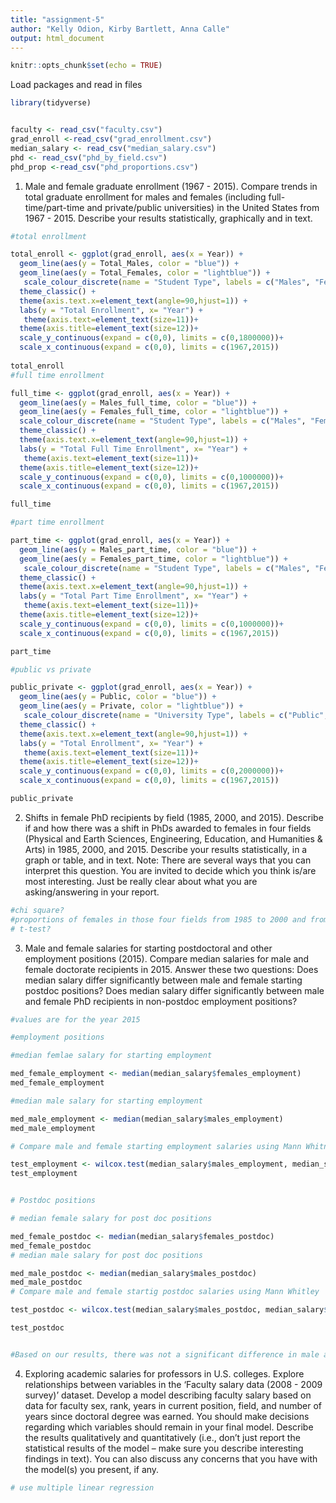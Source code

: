 ```yaml
---
title: "assignment-5"
author: "Kelly Odion, Kirby Bartlett, Anna Calle"
output: html_document
---
```


```r
knitr::opts_chunk$set(echo = TRUE)
```

Load packages and read in files
```r
library(tidyverse)


faculty <- read_csv("faculty.csv")
grad_enroll <-read_csv("grad_enrollment.csv")
median_salary <- read_csv("median_salary.csv")
phd <- read_csv("phd_by_field.csv")
phd_prop <-read_csv("phd_proportions.csv")


```



1) Male and female graduate enrollment (1967 - 2015). Compare trends in total graduate enrollment
for males and females (including full-time/part-time and private/public universities) in the United
States from 1967 - 2015. Describe your results statistically, graphically and in text.
```r

#total enrollment 

total_enroll <- ggplot(grad_enroll, aes(x = Year)) +
  geom_line(aes(y = Total_Males, color = "blue")) +
  geom_line(aes(y = Total_Females, color = "lightblue")) +
   scale_colour_discrete(name = "Student Type", labels = c("Males", "Females")) +
  theme_classic() +
  theme(axis.text.x=element_text(angle=90,hjust=1)) +
  labs(y = "Total Enrollment", x= "Year") +
   theme(axis.text=element_text(size=11))+
  theme(axis.title=element_text(size=12))+
  scale_y_continuous(expand = c(0,0), limits = c(0,1800000))+
  scale_x_continuous(expand = c(0,0), limits = c(1967,2015))
                      
total_enroll
#full time enrollment 

full_time <- ggplot(grad_enroll, aes(x = Year)) +
  geom_line(aes(y = Males_full_time, color = "blue")) +
  geom_line(aes(y = Females_full_time, color = "lightblue")) +
  scale_colour_discrete(name = "Student Type", labels = c("Males", "Females")) +
  theme_classic() +
  theme(axis.text.x=element_text(angle=90,hjust=1)) +
  labs(y = "Total Full Time Enrollment", x= "Year") +
   theme(axis.text=element_text(size=11))+
  theme(axis.title=element_text(size=12))+
  scale_y_continuous(expand = c(0,0), limits = c(0,1000000))+
  scale_x_continuous(expand = c(0,0), limits = c(1967,2015))

full_time

#part time enrollment

part_time <- ggplot(grad_enroll, aes(x = Year)) +
  geom_line(aes(y = Males_part_time, color = "blue")) +
  geom_line(aes(y = Females_part_time, color = "lightblue")) +
   scale_colour_discrete(name = "Student Type", labels = c("Males", "Females")) +
  theme_classic() +
  theme(axis.text.x=element_text(angle=90,hjust=1)) +
  labs(y = "Total Part Time Enrollment", x= "Year") +
   theme(axis.text=element_text(size=11))+
  theme(axis.title=element_text(size=12))+
  scale_y_continuous(expand = c(0,0), limits = c(0,1000000))+
  scale_x_continuous(expand = c(0,0), limits = c(1967,2015))

part_time

#public vs private 

public_private <- ggplot(grad_enroll, aes(x = Year)) +
  geom_line(aes(y = Public, color = "blue")) +
  geom_line(aes(y = Private, color = "lightblue")) +
   scale_colour_discrete(name = "University Type", labels = c("Public", "Private")) +
  theme_classic() +
  theme(axis.text.x=element_text(angle=90,hjust=1)) +
  labs(y = "Total Enrollment", x= "Year") +
   theme(axis.text=element_text(size=11))+
  theme(axis.title=element_text(size=12))+
  scale_y_continuous(expand = c(0,0), limits = c(0,2000000))+
  scale_x_continuous(expand = c(0,0), limits = c(1967,2015))

public_private

```

2) Shifts in female PhD recipients by field (1985, 2000, and 2015). Describe if and how there was
a shift in PhDs awarded to females in four fields (Physical and Earth Sciences, Engineering, Education,
and Humanities & Arts) in 1985, 2000, and 2015. Describe your results statistically, in a graph or table,
and in text. Note: There are several ways that you can interpret this question. You are invited to decide
which you think is/are most interesting. Just be really clear about what you are asking/answering in
your report.
```r
#chi square? 
#proportions of females in those four fields from 1985 to 2000 and from 2000 to 2015 
# t-test? 


```

3) Male and female salaries for starting postdoctoral and other employment positions (2015).
Compare median salaries for male and female doctorate recipients in 2015. Answer these two questions:
Does median salary differ significantly between male and female starting postdoc positions? Does
median salary differ significantly between male and female PhD recipients in non-postdoc employment
positions?
```r
#values are for the year 2015 

#employment positions 

#median femlae salary for starting employment 

med_female_employment <- median(median_salary$females_employment)
med_female_employment

#median male salary for starting employment 

med_male_employment <- median(median_salary$males_employment)
med_male_employment

# Compare male and female starting employment salaries using Mann Whitney 

test_employment <- wilcox.test(median_salary$males_employment, median_salary$females_employment)
test_employment


# Postdoc positions 

# median female salary for post doc positions 

med_female_postdoc <- median(median_salary$females_postdoc)
med_female_postdoc
# median male salary for post doc positions 

med_male_postdoc <- median(median_salary$males_postdoc)
med_male_postdoc
# Compare male and female startig postdoc salaries using Mann Whitley

test_postdoc <- wilcox.test(median_salary$males_postdoc, median_salary$females_postdoc)

test_postdoc


#Based on our results, there was not a significant difference in male and female salaires in 2015 either in postdoc appointments or in traditional employment settings (W = 117, p = 0.8671). Actual difference in median salaries for employment positions was $3,417. Actual difference in median salaries for post doc positions was $3,000


```

4) Exploring academic salaries for professors in U.S. colleges. Explore relationships between
variables in the ‘Faculty salary data (2008 - 2009 survey)’ dataset. Develop a model describing faculty
salary based on data for faculty sex, rank, years in current position, field, and number of years since
doctoral degree was earned. You should make decisions regarding which variables should remain in your
final model. Describe the results qualitatively and quantitatively (i.e., don’t just report the statistical
results of the model – make sure you describe interesting findings in text). You can also discuss any
concerns that you have with the model(s) you present, if any.
```r
# use multiple linear regression 


```

